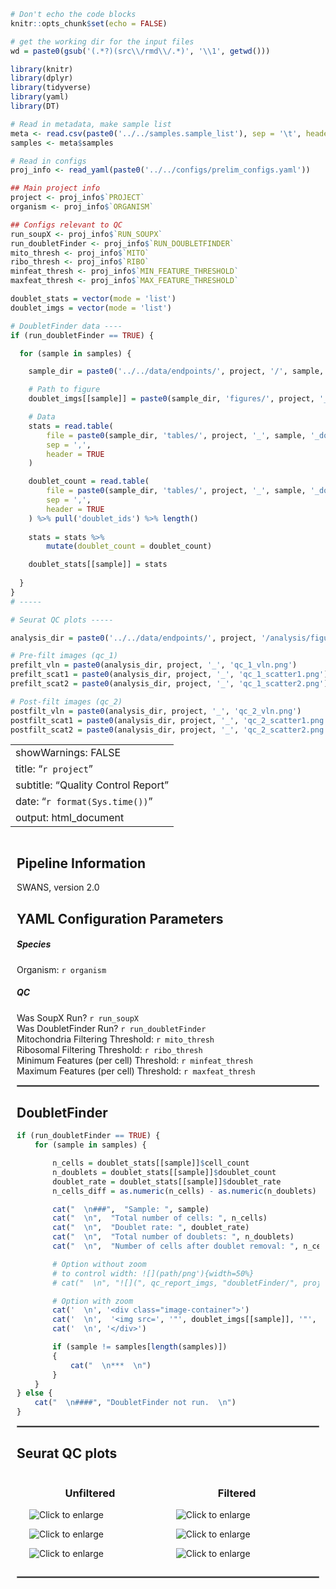 

<style>
  .main-container {
      max-width: 100%;
      margin-left: 10px;
      margin-right: 10px;
      overflow-x: hidden;
  }
  .image-container {
    max-width: 95%;
    position: relative;
    margin-left: 10px;
    margin-right: 10px;
  }
  .image-container img {
    max-width: 95%;
    cursor: pointer;
    margin-left: 10px;
    margin-right: 10px;
  }
  .overlay {
    position: fixed;
    top: 0;
    left: 0;
    right: 0;
    bottom: 0;
    background-color: rgba(0, 0, 0, 0.5);
    display: none;
    z-index: 5;
  }
  .overlay.show {
    display: block;
  }
  .overlay img {
    position: absolute;
    top: 50%;
    left: 50%;
    transform: translate(-50%, -50%);
    max-width: 80%;
    max-height: 80%;
    transition: transform 0.3s ease;
  }
  .overlay img.enlarged {
    transform: translate(-50%, -50%) scale(2);
  }
  .overlay .close {
    position: absolute;
    top: 10px;
    right: 10px;
    font-size: 30px;
    color: white;
    cursor: pointer;
  }
</style>

<!-- There's gotta be a cleaner way tpo do this but I'm not good at JS -beigelk -->
<script>
  document.addEventListener("DOMContentLoaded", function() {
    const images = document.querySelectorAll(".image-container img");
    const overlay = document.createElement("div");
    overlay.classList.add("overlay");
    const overlayImg = document.createElement("img");
    overlay.appendChild(overlayImg);
    document.body.appendChild(overlay);
    const closeBtn = document.createElement("span");
    closeBtn.classList.add("close");
    closeBtn.innerHTML = "&times;";
    overlay.appendChild(closeBtn);
    images.forEach(function(image) {
      image.addEventListener("click", function() {
        image.classList.toggle("pop-out");
        overlay.style.display = image.classList.contains("pop-out") ? "block" : "none";
        overlayImg.src = this.src;
      });
    });
    // Click on overlay to close the pop-out
    overlay.addEventListener("click", function() {
      overlay.style.display = "none";
      images.forEach(function(image) {
        image.classList.remove("pop-out");
      });
    });
    // Close button
    closeBtn.addEventListener("click", function(e) {
      e.stopPropagation(); 
      overlay.style.display = "none";
      images.forEach(function(image) {
        image.classList.remove("pop-out");
      });
    });
  });
</script>

<style type="text/css">
    .main-container {
      max-width: 100%;
    }
    .row {
      max-width: 97%;
      display: flex;
    }
    .row-flex {
      max-width: 97%; 
      display: flex
      flex-flow: row wrap;
    }
    .col-flex-item {
      max-width: 97%;
      display: flex;
      flex-flow: column;
    }
</style>

```r

# Don't echo the code blocks
knitr::opts_chunk$set(echo = FALSE)

# get the working dir for the input files
wd = paste0(gsub('(.*?)(src\\/rmd\\/.*)', '\\1', getwd()))

```

```r
library(knitr)
library(dplyr)
library(tidyverse)
library(yaml)
library(DT)
```

```r
# Read in metadata, make sample list
meta <- read.csv(paste0('../../samples.sample_list'), sep = '\t', header = TRUE)
samples <- meta$samples
```

```r
# Read in configs
proj_info <- read_yaml(paste0('../../configs/prelim_configs.yaml'))

## Main project info
project <- proj_info$`PROJECT`   
organism <- proj_info$`ORGANISM`

## Configs relevant to QC
run_soupX <- proj_info$`RUN_SOUPX`
run_doubletFinder <- proj_info$`RUN_DOUBLETFINDER`
mito_thresh <- proj_info$`MITO`
ribo_thresh <- proj_info$`RIBO`
minfeat_thresh <- proj_info$`MIN_FEATURE_THRESHOLD`
maxfeat_thresh <- proj_info$`MAX_FEATURE_THRESHOLD`
```

```r

doublet_stats = vector(mode = 'list')
doublet_imgs = vector(mode = 'list')

# DoubletFinder data ----
if (run_doubletFinder == TRUE) {

  for (sample in samples) {

    sample_dir = paste0('../../data/endpoints/', project, '/', sample, '/', 'doubletFinder/')

    # Path to figure
    doublet_imgs[[sample]] = paste0(sample_dir, 'figures/', project, '_', sample, '_doublet.png')

    # Data
    stats = read.table(
        file = paste0(sample_dir, 'tables/', project, '_', sample, '_doubletfinder_stats.csv'),
        sep = ',',
        header = TRUE
    )

    doublet_count = read.table(
        file = paste0(sample_dir, 'tables/', project, '_', sample, '_doublet_ids.txt'),
        sep = ',',
        header = TRUE
    ) %>% pull('doublet_ids') %>% length()
    
    stats = stats %>%
        mutate(doublet_count = doublet_count)

    doublet_stats[[sample]] = stats
      
  }
}
# -----
```

```r
# Seurat QC plots -----

analysis_dir = paste0('../../data/endpoints/', project, '/analysis/figures/')

# Pre-filt images (qc_1)
prefilt_vln = paste0(analysis_dir, project, '_', 'qc_1_vln.png')
prefilt_scat1 = paste0(analysis_dir, project, '_', 'qc_1_scatter1.png')
prefilt_scat2 = paste0(analysis_dir, project, '_', 'qc_1_scatter2.png')

# Post-filt images (qc_2)
postfilt_vln = paste0(analysis_dir, project, '_', 'qc_2_vln.png')
postfilt_scat1 = paste0(analysis_dir, project, '_', 'qc_2_scatter1.png')
postfilt_scat2 = paste0(analysis_dir, project, '_', 'qc_2_scatter2.png')

```

---
showWarnings: FALSE
title: "`r project`"
subtitle: "Quality Control Report"
date: "`r format(Sys.time())`"
output: html_document
---

<div class="main-container">

# Pipeline Information
SWANS, version 2.0

## YAML Configuration Parameters
##### Species
Organism: `r organism`

##### QC
Was SoupX Run? `r run_soupX`    
Was DoubletFinder Run? `r run_doubletFinder`    
Mitochondria Filtering Threshold: `r mito_thresh`    
Ribosomal Filtering Threshold: `r ribo_thresh`    
Minimum Features (per cell) Threshold: `r minfeat_thresh`    
Maximum Features (per cell) Threshold: `r maxfeat_thresh`    

<hr style="border:1px solid gray"/>

## DoubletFinder
```r

if (run_doubletFinder == TRUE) {
    for (sample in samples) {

        n_cells = doublet_stats[[sample]]$cell_count
        n_doublets = doublet_stats[[sample]]$doublet_count
        doublet_rate = doublet_stats[[sample]]$doublet_rate
        n_cells_diff = as.numeric(n_cells) - as.numeric(n_doublets)

        cat("  \n###",  "Sample: ", sample)
        cat("  \n",  "Total number of cells: ", n_cells)
        cat("  \n",  "Doublet rate: ", doublet_rate)
        cat("  \n",  "Total number of doublets: ", n_doublets)
        cat("  \n",  "Number of cells after doublet removal: ", n_cells_diff)

        # Option without zoom
        # to control width: ![](path/png'){width=50%}
        # cat("  \n", "![](", qc_report_imgs, "doubletFinder/", project, "_", sample, "_doublet", ".png){width=75%}", "  \n", sep = "")

        # Option with zoom
        cat('  \n', '<div class="image-container">')
        cat('  \n',  '<img src=', '"', doublet_imgs[[sample]], '"', ' alt="Click to enlarge" width="60%"/>  \n', sep = '')
        cat('  \n', '</div>')

        if (sample != samples[length(samples)])
        {
            cat("  \n***  \n")
        }
    }
} else {
    cat("  \n####", "DoubletFinder not run.  \n")
}
```

<hr style="border:1px solid gray"/>
 
## Seurat QC plots
<div class="row">

<div class="column">

<h3 style="text-align: center;">Unfiltered</h3>

<div class="image-container">
  <img src="`r prefilt_vln`" alt="Click to enlarge"/>
</div>

<div class="image-container">
  <img src="`r prefilt_scat1`" alt="Click to enlarge"/>
</div>
<div class="image-container">
  <img src="`r prefilt_scat2`" alt="Click to enlarge"/>
</div>

</div>

<div class="column">

<h3 style="text-align: center;">Filtered</h3>

<div class="image-container">
  <img src="`r postfilt_vln`" alt="Click to enlarge"/>
</div>

<div class="image-container">
  <img src="`r postfilt_scat1`" alt="Click to enlarge"/>
</div>

<div class="image-container">
  <img src="`r postfilt_scat2`" alt="Click to enlarge"/>
</div>

</div>

</div>

<hr style="border:1px solid gray"/>

</div>
